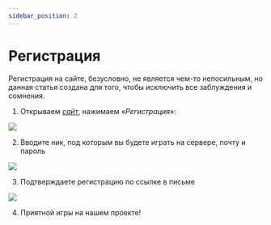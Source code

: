```yaml
---
sidebar_position: 2
---
```


# Регистрация

Регистрация на сайте, безусловно, не является чем-то непосильным, но данная статья создана для того, чтобы исключить все заблуждения и сомнения.

1. Открываем [*сайт*](https://politcubes.com), нажимаем «*Регистрация*»:

![  ](/general/registration1.png)

2. Вводите ник, под которым вы будете играть на сервере, почту и пароль

![  ](/general/registration1.png)

3. Подтверждаете регистрацию по ссылке в письме

![  ](/general/registration1.png)

4. Приятной игры на нашем проекте!